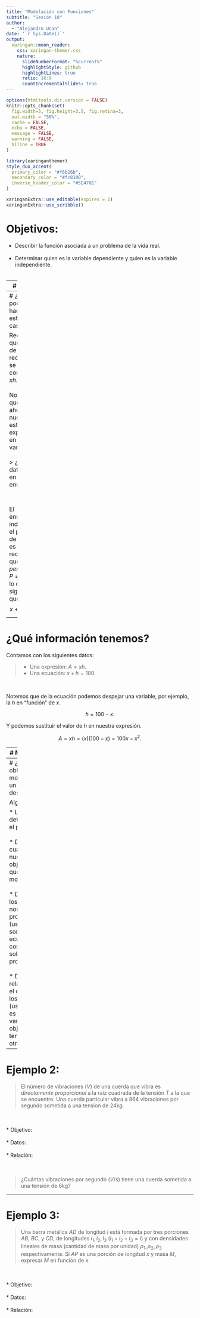 ---
title: "Modelación con Funciones"
subtitle: "Sesión 10"  
author: 
  - "Alejandro Ucan"
date: '`r Sys.Date()`'
output:
  xaringan::moon_reader:
    css: xaringan-themer.css
    nature:
      slideNumberFormat: "%current%"
      highlightStyle: github
      highlightLines: true
      ratio: 16:9
      countIncrementalSlides: true
---

```{r setup, include=FALSE}
options(htmltools.dir.version = FALSE)
knitr::opts_chunk$set(
  fig.width=5, fig.height=3.5, fig.retina=3,
  out.width = "50%",
  cache = FALSE,
  echo = FALSE,
  message = FALSE, 
  warning = FALSE,
  hiline = TRUE
)
```

```{r xaringan-themer, include=FALSE, warning=FALSE}
library(xaringanthemer)
style_duo_accent(
  primary_color = "#f6b26b",
  secondary_color = "#fc8100",
  inverse_header_color = "#5E4701"
)
```

```{r xaringan-editable, echo=FALSE}
xaringanExtra::use_editable(expires = 1)
xaringanExtra::use_scribble()
```
# Objetivos:

 * Describir la función asociada a un problema de la vida real. <br/> <br/>
 * Determinar quien es la variable dependiente y quien es la variable independiente. <br/> <br/>

---
# Ejemplo

> Una región rectangular tiene un perímetro de 200m. ¿Cómo expresarián el área de la región en función de uno de sus lados?

![Rectángulo](/Users/koyomi/Documents/Github/alejandro_ucan.github.io/static/slides/2022-04-CalculoDiferencial/AU-sesion-10/rectangle.jpg)
---
# ¿Qué podemos hacer en estos casos?

Recordemos que el _área_ de un rectángulo se expresa como $A=xh.$
<br/><br/>
Notemos que hasta ahora nuestra área está expresada en dos variables.
<br/><br/>
> ¿Qué otro datos se da en el enunciado?

<br/><br/>
El enunciado indica que el perímetro de la región es 200m, recordemos que el _perímetro_ es $P=2x+2h,$ lo cual significa que: $$x+h=100.$$

---
# ¿Qué información tenemos?

Contamos con los siguientes datos:

> * Una expresión: $A=xh.$
* Una ecuación: $x+h=100.$

<br/>

Notemos que de la ecuación podemos despejar una variable, por ejemplo, la $h$ en "función" de $x.$

$$ h= 100-x.$$

Y podemos sustituir el valor de $h$ en nuestra expresión.

$$A=xh=(x)(100-x)=100x-x^2.$$

---
# Modelación:

El procedimiento anterior es parte de algo que se conoce como __modelación matemática.__ 
<br/><br/>

Podemos describir la modelación matemática como la traducción de un problema de la vida cotidiana a través de la matemática, ya sean _funciones_, _ecuaciones_, _inecuaciones_, etc. 

> Un _modelo_ es una expresión matemática que describe un problema real.
<br/><br/>
En nuestro ejemplo: $A=100x-x^2$ es el modelo para nuestro problema del área de un rectángulo con perímetro 200m.

---
# ¿Cómo obtengo un modelo para un problema descrito?

Algunos tips:

* Leer detenidamente el problema.
<br/><br/>
* Determinar cual es nuestro objetivo (lo que queremos modelar).
<br/><br/>
* Determinar los datos que nos da el problema (usualmente son ecuaciones o condiciones sobre el problema).
<br/><br/>
* Descifrar la relación entre el objetivo y los datos (usualmente es poner la variable objetivo en terminos de la otra variable).

---
# Ejemplo 2: 

> El número de vibraciones $(V)$ de una cuerda que vibra es _directamente proporcional_ a la raíz cuadrada de la tensión $T$ a la que se encuentre. Una cuerda particular vibra a 864 vibraciones por segundo sometida a una tension de 24kg.

<br/><br/>
* Objetivo:
<br/><br/>
* Datos:
<br/><br/>
* Relación:
<br/><br/><br/>

> ¿Cuántas vibraciones por segundo $(V/s)$ tiene una cuerda sometida a una tensión de 6kg?

---
# Ejemplo 3:

> Una barra metálica $AD$ de longitud $l$ está formada por tres porciones $AB,$ $BC,$ y $CD,$ de longitudes $l_1,\,l_2,\,l_3$ $(l_1 + l_2 + l_3 = l)$ y con densidades lineales de masa (cantidad de masa por unidad) $\rho_1,\,\rho_2,\, \rho_3$ respectivamente. Si $AP$ es una porción de longitud $x$ y masa $M,$ expresar $M$ en función de $x.$

<br/><br/>
* Objetivo:
<br/><br/>
* Datos:
<br/><br/>
* Relación:
<br/><br/><br/>